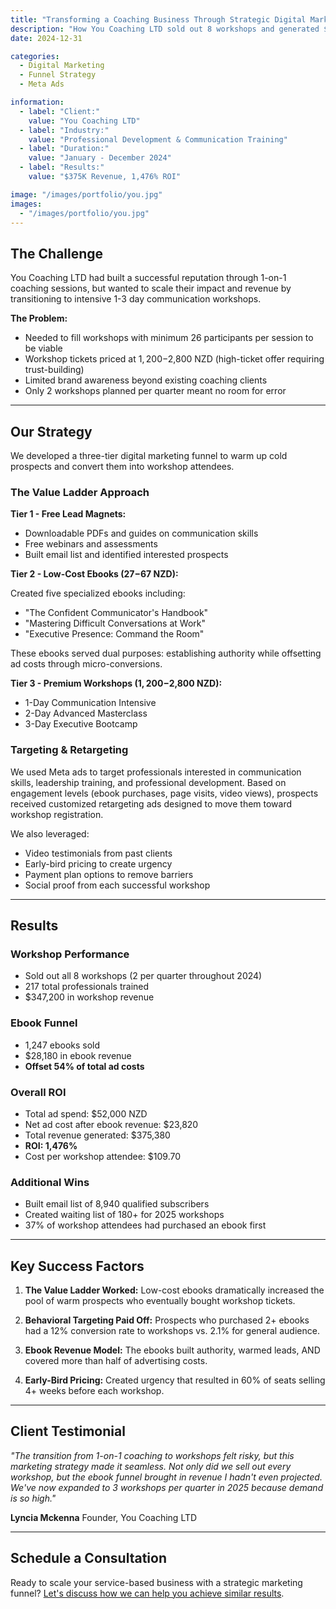 ```yaml
---
title: "Transforming a Coaching Business Through Strategic Digital Marketing"
description: "How You Coaching LTD sold out 8 workshops and generated $375K revenue using a three-tier value ladder funnel"
date: 2024-12-31

categories:
  - Digital Marketing
  - Funnel Strategy
  - Meta Ads

information:
  - label: "Client:"
    value: "You Coaching LTD"
  - label: "Industry:"
    value: "Professional Development & Communication Training"
  - label: "Duration:"
    value: "January - December 2024"
  - label: "Results:"
    value: "$375K Revenue, 1,476% ROI"

image: "/images/portfolio/you.jpg"
images:
  - "/images/portfolio/you.jpg"
---
```


## The Challenge

You Coaching LTD had built a successful reputation through 1-on-1 coaching sessions, but wanted to scale their impact and revenue by transitioning to intensive 1-3 day communication workshops.

**The Problem:**
- Needed to fill workshops with minimum 26 participants per session to be viable
- Workshop tickets priced at $1,200-$2,800 NZD (high-ticket offer requiring trust-building)
- Limited brand awareness beyond existing coaching clients
- Only 2 workshops planned per quarter meant no room for error

---

## Our Strategy

We developed a three-tier digital marketing funnel to warm up cold prospects and convert them into workshop attendees.

### The Value Ladder Approach

**Tier 1 - Free Lead Magnets:**
- Downloadable PDFs and guides on communication skills
- Free webinars and assessments
- Built email list and identified interested prospects

**Tier 2 - Low-Cost Ebooks ($27-$67 NZD):**

Created five specialized ebooks including:
- "The Confident Communicator's Handbook"
- "Mastering Difficult Conversations at Work"
- "Executive Presence: Command the Room"

These ebooks served dual purposes: establishing authority while offsetting ad costs through micro-conversions.

**Tier 3 - Premium Workshops ($1,200-$2,800 NZD):**
- 1-Day Communication Intensive
- 2-Day Advanced Masterclass
- 3-Day Executive Bootcamp

### Targeting & Retargeting

We used Meta ads to target professionals interested in communication skills, leadership training, and professional development. Based on engagement levels (ebook purchases, page visits, video views), prospects received customized retargeting ads designed to move them toward workshop registration.

We also leveraged:
- Video testimonials from past clients
- Early-bird pricing to create urgency
- Payment plan options to remove barriers
- Social proof from each successful workshop

---

## Results

### Workshop Performance
- Sold out all 8 workshops (2 per quarter throughout 2024)
- 217 total professionals trained
- $347,200 in workshop revenue

### Ebook Funnel
- 1,247 ebooks sold
- $28,180 in ebook revenue
- **Offset 54% of total ad costs**

### Overall ROI
- Total ad spend: $52,000 NZD
- Net ad cost after ebook revenue: $23,820
- Total revenue generated: $375,380
- **ROI: 1,476%**
- Cost per workshop attendee: $109.70

### Additional Wins
- Built email list of 8,940 qualified subscribers
- Created waiting list of 180+ for 2025 workshops
- 37% of workshop attendees had purchased an ebook first

---

## Key Success Factors

1. **The Value Ladder Worked:** Low-cost ebooks dramatically increased the pool of warm prospects who eventually bought workshop tickets.

2. **Behavioral Targeting Paid Off:** Prospects who purchased 2+ ebooks had a 12% conversion rate to workshops vs. 2.1% for general audience.

3. **Ebook Revenue Model:** The ebooks built authority, warmed leads, AND covered more than half of advertising costs.

4. **Early-Bird Pricing:** Created urgency that resulted in 60% of seats selling 4+ weeks before each workshop.

---

## Client Testimonial

*"The transition from 1-on-1 coaching to workshops felt risky, but this marketing strategy made it seamless. Not only did we sell out every workshop, but the ebook funnel brought in revenue I hadn't even projected. We've now expanded to 3 workshops per quarter in 2025 because demand is so high."*

**Lyncia Mckenna**
Founder, You Coaching LTD

---

## Schedule a Consultation

Ready to scale your service-based business with a strategic marketing funnel? [Let's discuss how we can help you achieve similar results](https://calendly.com/alex-triplec/30min).

